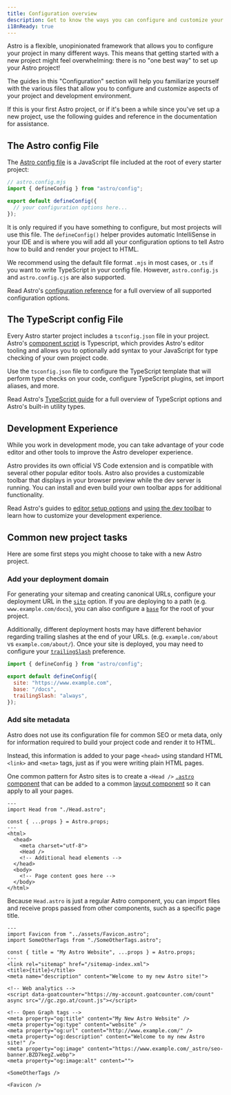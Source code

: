 ```yaml
---
title: Configuration overview
description: Get to know the ways you can configure and customize your new project and your development experience.
i18nReady: true
---
```


Astro is a flexible, unopinionated framework that allows you to configure your project in many different ways. This means that getting started with a new project might feel overwhelming: there is no "one best way" to set up your Astro project!

The guides in this "Configuration" section will help you familiarize yourself with the various files that allow you to configure and customize aspects of your project and development environment.

If this is your first Astro project, or if it's been a while since you've set up a new project, use the following guides and reference in the documentation for assistance.

## The Astro config File

The [Astro config file](/en/reference/configuration-reference/) is a JavaScript file included at the root of every starter project:

```js
// astro.config.mjs
import { defineConfig } from "astro/config";

export default defineConfig({
  // your configuration options here...
});
```

It is only required if you have something to configure, but most projects will use this file. The `defineConfig()` helper provides automatic IntelliSense in your IDE and is where you will add all your configuration options to tell Astro how to build and render your project to HTML.

We recommend using the default file format `.mjs` in most cases, or `.ts` if you want to write TypeScript in your config file. However, `astro.config.js` and `astro.config.cjs` are also supported.

<ReadMore>Read Astro's [configuration reference](/en/reference/configuration-reference/) for a full overview of all supported configuration options.</ReadMore>

## The TypeScript config File

Every Astro starter project includes a `tsconfig.json` file in your project. Astro's [component script](/en/basics/astro-components/#the-component-script) is Typescript, which provides Astro's editor tooling and allows you to optionally add syntax to your JavaScript for type checking of your own project code.

Use the `tsconfig.json` file to configure the TypeScript template that will perform type checks on your code, configure TypeScript plugins, set import aliases, and more.

<ReadMore>Read Astro's [TypeScript guide](/en/guides/typescript/) for a full overview of TypeScript options and Astro's built-in utility types.</ReadMore>

## Development Experience

While you work in development mode, you can take advantage of your code editor and other tools to improve the Astro developer experience.

Astro provides its own official VS Code extension and is compatible with several other popular editor tools. Astro also provides a customizable toolbar that displays in your browser preview while the dev server is running. You can install and even build your own toolbar apps for additional functionality.

<ReadMore>Read Astro's guides to [editor setup options](/en/editor-setup/) and [using the dev toolbar](/en/guides/dev-toolbar/) to learn how to customize your development experience.</ReadMore>

## Common new project tasks

Here are some first steps you might choose to take with a new Astro project.

### Add your deployment domain

For generating your sitemap and creating canonical URLs, configure your deployment URL in the [`site`](/en/reference/configuration-reference/#site) option. If you are deploying to a path (e.g. `www.example.com/docs`), you can also configure a [`base`](/en/reference/configuration-reference/#base) for the root of your project.

Additionally, different deployment hosts may have different behavior regarding trailing slashes at the end of your URLs. (e.g. `example.com/about` vs `example.com/about/`). Once your site is deployed, you may need to configure your [`trailingSlash`](/en/reference/configuration-reference/#trailingslash) preference.

```js title="astro.config.mjs"
import { defineConfig } from "astro/config";

export default defineConfig({
  site: "https://www.example.com",
  base: "/docs",
  trailingSlash: "always",
});
```

### Add site metadata

Astro does not use its configuration file for common SEO or meta data, only for information required to build your project code and render it to HTML.

Instead, this information is added to your page `<head>` using standard HTML `<link>` and `<meta>` tags, just as if you were writing plain HTML pages.

One common pattern for Astro sites is to create a `<Head />` [`.astro` component](/en/basics/astro-components/) that can be added to a common [layout component](/en/basics/layouts/) so it can apply to all your pages.

```astro title="src/components/MainLayout.astro"
---
import Head from "./Head.astro";

const { ...props } = Astro.props;
---
<html>
  <head>
    <meta charset="utf-8">
    <Head />
    <!-- Additional head elements -->
  </head>
  <body>
    <!-- Page content goes here -->
  </body>
</html>
```

Because `Head.astro` is just a regular Astro component, you can import files and receive props passed from other components, such as a specific page title.

```astro title="src/components/Head.astro"
---
import Favicon from "../assets/Favicon.astro";
import SomeOtherTags from "./SomeOtherTags.astro";

const { title = "My Astro Website", ...props } = Astro.props;
---
<link rel="sitemap" href="/sitemap-index.xml">
<title>{title}</title>
<meta name="description" content="Welcome to my new Astro site!">

<!-- Web analytics -->
<script data-goatcounter="https://my-account.goatcounter.com/count" async src="//gc.zgo.at/count.js"></script>

<!-- Open Graph tags -->
<meta property="og:title" content="My New Astro Website" />
<meta property="og:type" content="website" />
<meta property="og:url" content="http://www.example.com/" />
<meta property="og:description" content="Welcome to my new Astro site!" />
<meta property="og:image" content="https://www.example.com/_astro/seo-banner.BZD7kegZ.webp">
<meta property="og:image:alt" content="">

<SomeOtherTags />

<Favicon />
```
